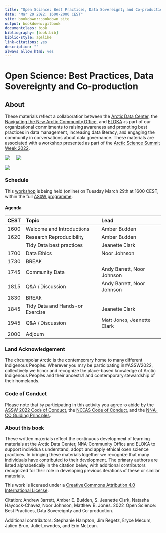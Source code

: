 ```yaml
--- 
title: "Open Science: Best Practices, Data Sovereignty and Co-production"
date: "Mar 29 2022; 1600-2000 CEST"
site: bookdown::bookdown_site
output: bookdown::gitbook
documentclass: book
bibliography: [book.bib]
biblio-style: apalike
link-citations: yes
description: ""
always_allow_html: yes
---
```


# Open Science: Best Practices, Data Sovereignty and Co-production {-#reproducible-research-techniques-for-synthesis}

## About {-}

These materials reflect a collaboration between the [Arctic Data Center](https://arcticdata.io), the [Navigating the New Arctic Community Office](https://nna-co.org), and [ELOKA](https://eloka-arctic.org) as part of our organizational commitments to raising awareness and promoting best practices in data management, increasing data literacy, and engaging the community in conversations about data governance. These materials are associated with a workshop presented as part of the [Arctic Science Summit Week 2022](https://www.assw.info).

![](images/arctic-data-center.png)&nbsp;&nbsp;&nbsp;&nbsp;&nbsp;![](images/nna_alpha_logo_0.png)

![](images/eloka_logo_updated_0.png)

### Schedule {-}

This [workshop](https://assw.info/sessions/open-science-best-practices-data-sovereignty-and-co-production) is being held (online) on Tuesday March 29th at 1600 CEST, within the full [ASSW programme](https://assw.info/programme/assw-2022-full-programme). 

#### Agenda {-}

|CEST|Topic|Lead|
|:---|:--------------------------|:--------|
|1600|Welcome and Introductions|Amber Budden
|1620|Research Reproducibility|Amber Budden
||Tidy Data best practices|Jeanette Clark
|1700|Data Ethics|Noor Johnson
|1730|BREAK|
|1745|Community Data|Andy Barrett, Noor Johnson
|1815|Q&A / Discussion|Andy Barrett, Noor Johnson
|1830|BREAK|
|1845|Tidy Data and Hands-on Exercise|Jeanette Clark
|1945|Q&A / Discussion|Matt Jones, Jeanette Clark 
|2000|Adjourn|


### Land Acknowledgement {-}
The circumpolar Arctic is the contemporary home to many different Indigenous Peoples. Wherever you may be participating in #ASSW2022, collectively we honor and recognize the place-based knowledge of Arctic Indigenous Peoples and their ancestral and contemporary stewardship of their homelands.

### Code of Conduct {-}
Please note that by participating in this activity you agree to abide by the [ASSW 2022 Code of Conduct](https://www.assw.info/programme/assw-code-of-conduct),  the [NCEAS Code of Conduct](https://www.nceas.ucsb.edu/sites/default/files/2021-11/NCEAS_Code-of-Conduct_Nov2021_0.pdf), and the [NNA-CO Guiding Principles](https://nna-co.org/guiding-principles). 


### About this book {-}

These written materials reflect the continuous development of learning materials at the Arctic Data Center, NNA-Community Office and ELOKA to support individuals understand, adopt, and apply ethical open science practices. In bringing these materials together we recognize that many individuals have contributed to their development. The primary authors are listed alphabetically in the citation below, with additional contributors recognized for their role in developing previous iterations of these or similar materials.

This work is licensed under a [Creative Commons Attribution 4.0 International License](http://creativecommons.org/licenses/by/4.0/).

Citation: Andrew Barrett, Amber E. Budden, S. Jeanette Clark, Natasha Haycock-Chavez, Noor Johnson, Matthew B. Jones. 2022. Open Science: Best Practices, Data Sovereignty and Co-production.

Additional contributors: Stephanie Hampton, Jim Regetz, Bryce Mecum, Julien Brun, Julie Lowndes, and Erin McLean.
